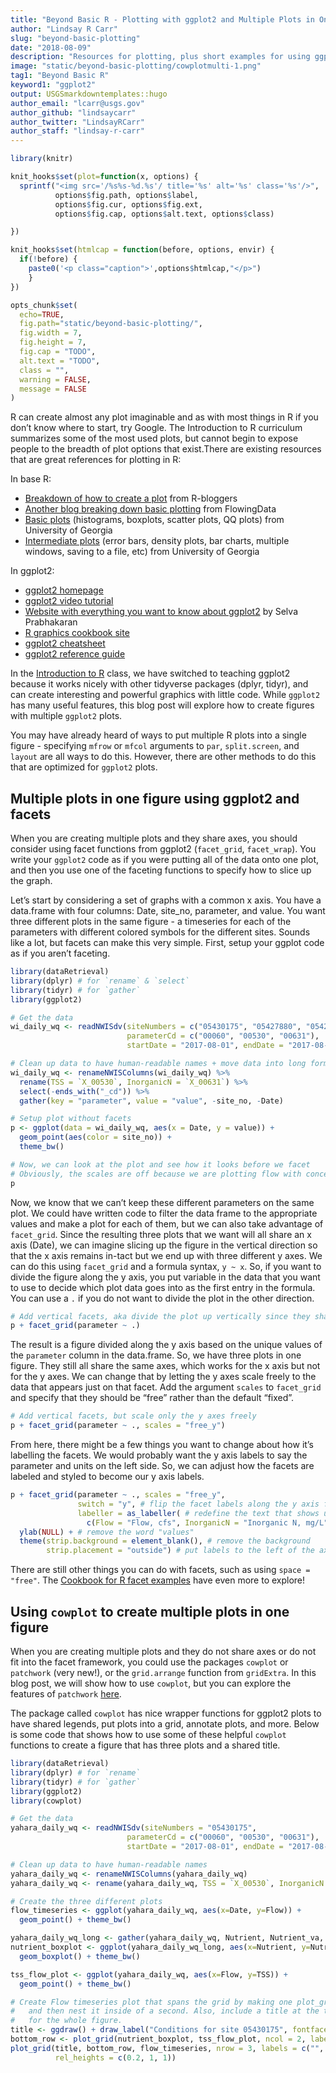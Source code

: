 ```yaml
---
title: "Beyond Basic R - Plotting with ggplot2 and Multiple Plots in One Figure"
author: "Lindsay R Carr"
slug: "beyond-basic-plotting"
date: "2018-08-09"
description: "Resources for plotting, plus short examples for using ggplot2 for common use-cases and adding USGS style."
image: "static/beyond-basic-plotting/cowplotmulti-1.png"
tag1: "Beyond Basic R"
keyword1: "ggplot2"
output: USGSmarkdowntemplates::hugo
author_email: "lcarr@usgs.gov"
author_github: "lindsaycarr"
author_twitter: "LindsayRCarr"
author_staff: "lindsay-r-carr"
---
```


```r
library(knitr)

knit_hooks$set(plot=function(x, options) {
  sprintf("<img src='/%s%s-%d.%s'/ title='%s' alt='%s' class='%s'/>",
          options$fig.path, options$label,
          options$fig.cur, options$fig.ext,
          options$fig.cap, options$alt.text, options$class)

})

knit_hooks$set(htmlcap = function(before, options, envir) {
  if(!before) {
    paste0('<p class="caption">',options$htmlcap,"</p>")
    }
})

opts_chunk$set(
  echo=TRUE,
  fig.path="static/beyond-basic-plotting/",
  fig.width = 7,
  fig.height = 7,
  fig.cap = "TODO",
  alt.text = "TODO",
  class = "",
  warning = FALSE,
  message = FALSE
)
```

R can create almost any plot imaginable and as with most things in R if you don’t know where to start, try Google. The Introduction to R curriculum summarizes some of the most used plots, but cannot begin to expose people to the breadth of plot options that exist.There are existing resources that are great references for plotting in R:

In base R:

* [Breakdown of how to create a plot](https://www.r-bloggers.com/how-to-plot-a-graph-in-r/) from R-bloggers
* [Another blog breaking down basic plotting](https://flowingdata.com/2012/12/17/getting-started-with-charts-in-r/) from FlowingData
* [Basic plots](https://www.cyclismo.org/tutorial/R/plotting.html) (histograms, boxplots, scatter plots, QQ plots) from University of Georgia
* [Intermediate plots](https://www.cyclismo.org/tutorial/R/intermediatePlotting.html) (error bars, density plots, bar charts, multiple windows, saving to a file, etc) from University of Georgia

In ggplot2:

* [ggplot2 homepage](http://ggplot2.tidyverse.org/)
* [ggplot2 video tutorial](https://www.youtube.com/watch?v=rsG-GgR0aEY)
* [Website with everything you want to know about ggplot2](http://r-statistics.co/Complete-Ggplot2-Tutorial-Part1-With-R-Code.html) by Selva Prabhakaran
* [R graphics cookbook site](http://www.cookbook-r.com/Graphs/)
* [ggplot2 cheatsheet](https://www.rstudio.com/wp-content/uploads/2015/03/ggplot2-cheatsheet.pdf)
* [ggplot2 reference guide](http://ggplot2.tidyverse.org/reference/)

In the [Introduction to R](https://owi.usgs.gov/R/training-curriculum/intro-curriculum) class, we have switched to teaching ggplot2 because it works nicely with other tidyverse packages (dplyr, tidyr), and can create interesting and powerful graphics with little code. While `ggplot2` has many useful features, this blog post will explore how to create figures with multiple `ggplot2` plots.

You may have already heard of ways to put multiple R plots into a single figure - specifying `mfrow` or `mfcol` arguments to `par`, `split.screen`, and `layout` are all ways to do this. However, there are other methods to do this that are optimized for `ggplot2` plots.   

## Multiple plots in one figure using ggplot2 and facets

When you are creating multiple plots and they share axes, you should consider using facet functions from ggplot2 (`facet_grid`, `facet_wrap`). You write your `ggplot2` code as if you were putting all of the data onto one plot, and then you use one of the faceting functions to specify how to slice up the graph. 

Let's start by considering a set of graphs with a common x axis. You have a data.frame with four columns: Date, site_no, parameter, and value. You want three different plots in the same figure - a timeseries for each of the parameters with different colored symbols for the different sites. Sounds like a lot, but facets can make this very simple. First, setup your ggplot code as if you aren't faceting.

```r
library(dataRetrieval)
library(dplyr) # for `rename` & `select`
library(tidyr) # for `gather`
library(ggplot2)

# Get the data
wi_daily_wq <- readNWISdv(siteNumbers = c("05430175", "05427880", "05427927"),
                          parameterCd = c("00060", "00530", "00631"),
                          startDate = "2017-08-01", endDate = "2017-08-31")

# Clean up data to have human-readable names + move data into long format
wi_daily_wq <- renameNWISColumns(wi_daily_wq) %>% 
  rename(TSS = `X_00530`, InorganicN = `X_00631`) %>% 
  select(-ends_with("_cd")) %>% 
  gather(key = "parameter", value = "value", -site_no, -Date)

# Setup plot without facets
p <- ggplot(data = wi_daily_wq, aes(x = Date, y = value)) + 
  geom_point(aes(color = site_no)) + 
  theme_bw()

# Now, we can look at the plot and see how it looks before we facet
# Obviously, the scales are off because we are plotting flow with concentrations
p
```

Now, we know that we can't keep these different parameters on the same plot. We could have written code to filter the data frame to the appropriate values and make a plot for each of them, but we can also take advantage of `facet_grid`. Since the resulting three plots that we want will all share an x axis (Date), we can imagine slicing up the figure in the vertical direction so that the x axis remains in-tact but we end up with three different y axes. We can do this using `facet_grid` and a formula syntax, `y ~ x`. So, if you want to divide the figure along the y axis, you put variable in the data that you want to use to decide which plot data goes into as the first entry in the formula. You can use a `.` if you do not want to divide the plot in the other direction.

```r

# Add vertical facets, aka divide the plot up vertically since they share an x axis
p + facet_grid(parameter ~ .)

```

The result is a figure divided along the y axis based on the unique values of the `parameter` column in the data.frame. So, we have three plots in one figure. They still all share the same axes, which works for the x axis but not for the y axes. We can change that by letting the y axes scale freely to the data that appears just on that facet. Add the argument `scales` to `facet_grid` and specify that they should be "free" rather than the default "fixed".

```r

# Add vertical facets, but scale only the y axes freely
p + facet_grid(parameter ~ ., scales = "free_y")

```

From here, there might be a few things you want to change about how it's labelling the facets. We would probably want the y axis labels to say the parameter and units on the left side. So, we can adjust how the facets are labeled and styled to become our y axis labels.

```r

p + facet_grid(parameter ~ ., scales = "free_y",
               switch = "y", # flip the facet labels along the y axis from the right side to the left
               labeller = as_labeller( # redefine the text that shows up for the facets
                 c(Flow = "Flow, cfs", InorganicN = "Inorganic N, mg/L", TSS = "TSS, mg/L"))) +
  ylab(NULL) + # remove the word "values"
  theme(strip.background = element_blank(), # remove the background
        strip.placement = "outside") # put labels to the left of the axis text


```

There are still other things you can do with facets, such as using `space = "free"`. The [Cookbook for R facet examples](http://www.cookbook-r.com/Graphs/Facets_(ggplot2)/) have even more to explore!

## Using `cowplot` to create multiple plots in one figure

When you are creating multiple plots and they do not share axes or do not fit into the facet framework, you could use the packages `cowplot` or `patchwork` (very new!), or the `grid.arrange` function from `gridExtra`. In this blog post, we will show how to use `cowplot`, but you can explore the features of `patchwork` [here](https://github.com/thomasp85/patchwork).

The package called `cowplot` has nice wrapper functions for ggplot2 plots to have shared legends, put plots into a grid, annotate plots, and more. Below is some code that shows how to use some of these helpful `cowplot` functions to create a figure that has three plots and a shared title.

```r
library(dataRetrieval)
library(dplyr) # for `rename`
library(tidyr) # for `gather`
library(ggplot2)
library(cowplot)

# Get the data
yahara_daily_wq <- readNWISdv(siteNumbers = "05430175", 
                          parameterCd = c("00060", "00530", "00631"),
                          startDate = "2017-08-01", endDate = "2017-08-31")

# Clean up data to have human-readable names
yahara_daily_wq <- renameNWISColumns(yahara_daily_wq)
yahara_daily_wq <- rename(yahara_daily_wq, TSS = `X_00530`, InorganicN = `X_00631`)

# Create the three different plots
flow_timeseries <- ggplot(yahara_daily_wq, aes(x=Date, y=Flow)) + 
  geom_point() + theme_bw()

yahara_daily_wq_long <- gather(yahara_daily_wq, Nutrient, Nutrient_va, TSS, InorganicN)
nutrient_boxplot <- ggplot(yahara_daily_wq_long, aes(x=Nutrient, y=Nutrient_va)) +
  geom_boxplot() + theme_bw()

tss_flow_plot <- ggplot(yahara_daily_wq, aes(x=Flow, y=TSS)) + 
  geom_point() + theme_bw()

# Create Flow timeseries plot that spans the grid by making one plot_grid
#   and then nest it inside of a second. Also, include a title at the top 
#   for the whole figure. 
title <- ggdraw() + draw_label("Conditions for site 05430175", fontface='bold')
bottom_row <- plot_grid(nutrient_boxplot, tss_flow_plot, ncol = 2, labels = "AUTO")
plot_grid(title, bottom_row, flow_timeseries, nrow = 3, labels = c("", "", "C"),
          rel_heights = c(0.2, 1, 1))

```

